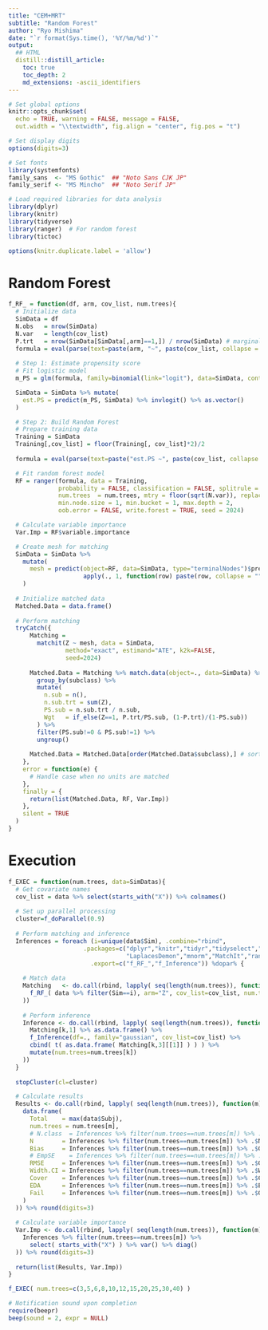 ```yaml
---
title: "CEM+MRT"
subtitle: "Random Forest"
author: "Ryo Mishima"
date: "`r format(Sys.time(), '%Y/%m/%d')`"
output:
  ## HTML
  distill::distill_article:
    toc: true
    toc_depth: 2
    md_extensions: -ascii_identifiers
---
```


```r
# Set global options
knitr::opts_chunk$set(
  echo = TRUE, warning = FALSE, message = FALSE,
  out.width = "\\textwidth", fig.align = "center", fig.pos = "t")

# Set display digits
options(digits=3)

# Set fonts
library(systemfonts)
family_sans  <- "MS Gothic"  ## "Noto Sans CJK JP"
family_serif <- "MS Mincho"  ## "Noto Serif JP"

# Load required libraries for data analysis
library(dplyr)
library(knitr)
library(tidyverse)
library(ranger)  # For random forest
library(tictoc)

options(knitr.duplicate.label = 'allow')
```

# Random Forest
```r
f_RF_ = function(df, arm, cov_list, num.trees){
  # Initialize data
  SimData = df
  N.obs   = nrow(SimData)
  N.var   = length(cov_list)
  P.trt   = nrow(SimData[SimData[,arm]==1,]) / nrow(SimData) # marginal prob of treatment
  formula = eval(parse(text=paste(arm, "~", paste(cov_list, collapse = " + "))))
  
  # Step 1: Estimate propensity score
  # Fit logistic model
  m_PS = glm(formula, family=binomial(link="logit"), data=SimData, control=glm.control(maxit=1e+3))

  SimData = SimData %>% mutate(
    est.PS = predict(m_PS, SimData) %>% invlogit() %>% as.vector()
  )

  # Step 2: Build Random Forest
  # Prepare training data
  Training = SimData
  Training[,cov_list] = floor(Training[, cov_list]*2)/2
  
  formula = eval(parse(text=paste("est.PS ~", paste(cov_list, collapse = " + "))))

  # Fit random forest model
  RF = ranger(formula, data = Training,
              probability = FALSE, classification = FALSE, splitrule = "variance", importance = "impurity",
              num.trees  = num.trees, mtry = floor(sqrt(N.var)), replace = TRUE, sample.fraction = 1,
              min.node.size = 1, min.bucket = 1, max.depth = 2,
              oob.error = FALSE, write.forest = TRUE, seed = 2024)

  # Calculate variable importance
  Var.Imp = RF$variable.importance

  # Create mesh for matching
  SimData = SimData %>% 
    mutate(
      mesh = predict(object=RF, data=SimData, type="terminalNodes")$predictions %>% 
                     apply(., 1, function(row) paste(row, collapse = "")) %>% as.factor()
    )
  
  # Initialize matched data
  Matched.Data = data.frame()
  
  # Perform matching
  tryCatch({
      Matching =
        matchit(Z ~ mesh, data = SimData, 
                method="exact", estimand="ATE", k2k=FALSE,
                seed=2024)
      
      Matched.Data = Matching %>% match.data(object=., data=SimData) %>% 
        group_by(subclass) %>%
        mutate(
          n.sub = n(),
          n.sub.trt = sum(Z),
          PS.sub = n.sub.trt / n.sub,
          Wgt   = if_else(Z==1, P.trt/PS.sub, (1-P.trt)/(1-PS.sub))
        ) %>%
        filter(PS.sub!=0 & PS.sub!=1) %>%
        ungroup()
      
      Matched.Data = Matched.Data[order(Matched.Data$subclass),] # sort
    },
    error = function(e) {
      # Handle case when no units are matched
    },
    finally = {
      return(list(Matched.Data, RF, Var.Imp))
    },
    silent = TRUE
  )
}
```

# Execution
```r
f_EXEC = function(num.trees, data=SimDatas){
  # Get covariate names
  cov_list = data %>% select(starts_with("X")) %>% colnames()
  
  # Set up parallel processing
  cluster=f_doParallel(0.9)
  
  # Perform matching and inference
  Inferences = foreach (i=unique(data$Sim), .combine="rbind", 
                     .packages=c("dplyr","knitr","tidyr","tidyselect","tidyverse",
                                 "LaplacesDemon","mnorm","MatchIt","ranger","geepack","marginaleffects"),
                       .export=c("f_RF_","f_Inference")) %dopar% {
  
    # Match data
    Matching   <- do.call(rbind, lapply( seq(length(num.trees)), function(j) 
      f_RF_( data %>% filter(Sim==i), arm="Z", cov_list=cov_list, num.trees=num.trees[j] )
    ))
    
    # Perform inference
    Inference <- do.call(rbind, lapply( seq(length(num.trees)), function(k)
      Matching[k,1] %>% as.data.frame() %>% 
      f_Inference(df=., family="gaussian", cov_list=cov_list) %>% 
      cbind( t( as.data.frame( Matching[k,3][[1]] ) ) ) %>%
      mutate(num.trees=num.trees[k])
    ))
  }
  
  stopCluster(cl=cluster)

  # Calculate results
  Results <- do.call(rbind, lapply( seq(length(num.trees)), function(m)
    data.frame(
      Total    = max(data$Subj),
      num.trees = num.trees[m],
      # N.class  = Inferences %>% filter(num.trees==num.trees[m]) %>% .$N.class %>% mean(na.rm=TRUE),
      N        = Inferences %>% filter(num.trees==num.trees[m]) %>% .$N   %>% mean(na.rm=TRUE),
      Bias     = Inferences %>% filter(num.trees==num.trees[m]) %>% .$Gap %>% mean(na.rm=TRUE),
      # EmpSE    = Inferences %>% filter(num.trees==num.trees[m]) %>% .$Gap %>% sd(na.rm=TRUE),
      RMSE     = Inferences %>% filter(num.trees==num.trees[m]) %>% .$Gap.2 %>% mean(na.rm=TRUE) %>% sqrt(),
      Width.CI = Inferences %>% filter(num.trees==num.trees[m]) %>% .$Width.CI %>% mean(na.rm=TRUE),
      Cover    = Inferences %>% filter(num.trees==num.trees[m]) %>% .$Coverage %>% mean(na.rm=TRUE),
      EDA      = Inferences %>% filter(num.trees==num.trees[m]) %>% .$EDA.range %>% mean(na.rm=TRUE),
      Fail     = Inferences %>% filter(num.trees==num.trees[m]) %>% .$Gap %>% is.na() %>% sum()
    )
  )) %>% round(digits=3)
  
  # Calculate variable importance
  Var.Imp <- do.call(rbind, lapply( seq(length(num.trees)), function(m)
    Inferences %>% filter(num.trees==num.trees[m]) %>% 
      select( starts_with("X") ) %>% var() %>% diag()
  )) %>% round(digits=3)
  
  return(list(Results, Var.Imp))
}
```

```r
f_EXEC( num.trees=c(3,5,6,8,10,12,15,20,25,30,40) )
```

```r
# Notification sound upon completion
require(beepr)
beep(sound = 2, expr = NULL)
```